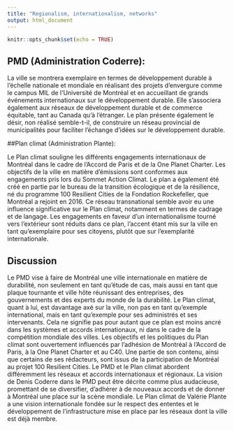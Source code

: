 ```yaml
---
title: "Regionalism, internationalism, networks"
output: html_document
---
```


```r
knitr::opts_chunk$set(echo = TRUE)
```

## PMD (Administration Coderre): 

La ville se montrera exemplaire en termes de développement durable à l'échelle nationale et mondiale en réalisant des projets d'envergure comme le campus MIL de l'Université de Montréal et en accueillant de grands événements internationaux sur le développement durable. Elle s'associera également aux réseaux de développement durable et de commerce équitable, tant au Canada qu'à l'étranger. Le plan présente également le désir, non réalisé semble-t-il, de construire un réseau provincial de municipalités pour faciliter l'échange d'idées sur le développement durable.

##Plan climat (Administration Plante): 

Le Plan climat souligne les différents engagements internationaux de Montréal dans le cadre de l'Accord de Paris et de la One Planet Charter. Les objectifs de la ville en matière d'émissions sont conformes aux engagements pris lors du Sommet Action Climat. Le plan a également été créé en partie par le bureau de la transition écologique et de la résilience, né du programme 100 Resilient Cities de la Fondation Rockefeller, que Montréal a rejoint en 2016. Ce réseau transnational semble avoir eu une influence significative sur le Plan climat, notamment en termes de cadrage et de langage. Les engagements en faveur d'un internationalisme tourné vers l'extérieur sont réduits dans ce plan, l'accent étant mis sur la ville en tant qu'exemplaire pour ses citoyens, plutôt que sur l'exemplarité internationale.

## Discussion

Le PMD vise à faire de Montréal une ville internationale en matière de durabilité, non seulement en tant qu'étude de cas, mais aussi en tant que plaque tournante et ville hôte réunissant des entreprises, des gouvernements et des experts du monde de la durabilité. Le Plan climat, quant à lui, est davantage axé sur la ville, non pas en tant qu'exemple international, mais en tant qu'exemple pour ses administrés et ses intervenants. Cela ne signifie pas pour autant que ce plan est moins ancré dans les systèmes et accords internationaux, ni dans le cadre de la compétition mondiale des villes. Les objectifs et les politiques du Plan climat sont ouvertement influencés par l'adhésion de Montréal à l'Accord de Paris, à la One Planet Charter et au C40. Une partie de son contenu, ainsi que certains de ses rédacteurs, sont issus de la participation de Montréal au projet 100 Resilient Cities. Le PMD et le Plan climat abordent différemment les réseaux et accords internationaux et régionaux. La vision de Denis Coderre dans le PMD peut être décrite comme plus audacieuse, promettant de se diversifier, d'adhérer à de nouveaux accords et de donner à Montréal une place sur la scène mondiale. Le Plan climat de Valérie Plante a une vision internationale fondée sur le respect des ententes et le développement de l'infrastructure mise en place par les réseaux dont la ville est déjà membre.